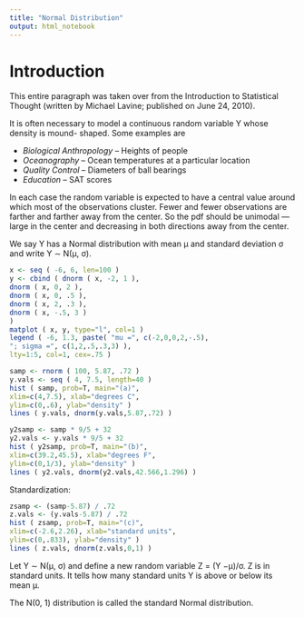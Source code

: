 ```yaml
---
title: "Normal Distribution"
output: html_notebook
---
```


# Introduction

This entire paragraph was taken over from the Introduction to Statistical Thought (written by Michael Lavine; published on June 24, 2010).

It is often necessary to model a continuous random variable Y whose density is mound-
shaped. Some examples are

* _Biological Anthropology_ -- Heights of people
* _Oceanography_ -- Ocean temperatures at a particular location
* _Quality Control_ -- Diameters of ball bearings
* _Education_ -- SAT scores

In each case the random variable is expected to have a central value around which most of
the observations cluster. Fewer and fewer observations are farther and farther away from
the center. So the pdf should be unimodal — large in the center and decreasing in both
directions away from the center.

We say Y has a Normal distribution with mean μ and standard deviation σ and write
Y ∼ N(μ, σ).

```r
x <- seq ( -6, 6, len=100 )
y <- cbind ( dnorm ( x, -2, 1 ),
dnorm ( x, 0, 2 ),
dnorm ( x, 0, .5 ),
dnorm ( x, 2, .3 ),
dnorm ( x, -.5, 3 )
)
matplot ( x, y, type="l", col=1 )
legend ( -6, 1.3, paste( "mu =", c(-2,0,0,2,-.5),
"; sigma =", c(1,2,.5,.3,3) ),
lty=1:5, col=1, cex=.75 )
```

```r
samp <- rnorm ( 100, 5.87, .72 )
y.vals <- seq ( 4, 7.5, length=40 )
hist ( samp, prob=T, main="(a)",
xlim=c(4,7.5), xlab="degrees C",
ylim=c(0,.6), ylab="density" )
lines ( y.vals, dnorm(y.vals,5.87,.72) )
```

```r
y2samp <- samp * 9/5 + 32
y2.vals <- y.vals * 9/5 + 32
hist ( y2samp, prob=T, main="(b)",
xlim=c(39.2,45.5), xlab="degrees F",
ylim=c(0,1/3), ylab="density" )
lines ( y2.vals, dnorm(y2.vals,42.566,1.296) )
```

Standardization:

```r
zsamp <- (samp-5.87) / .72
z.vals <- (y.vals-5.87) / .72
hist ( zsamp, prob=T, main="(c)",
xlim=c(-2.6,2.26), xlab="standard units",
ylim=c(0,.833), ylab="density" )
lines ( z.vals, dnorm(z.vals,0,1) )
```

Let Y ∼ N(μ, σ) and define a new random variable Z = (Y −μ)/σ. Z is in standard units.
It tells how many standard units Y is above or below its mean μ.

The N(0, 1) distribution is
called the standard Normal distribution.